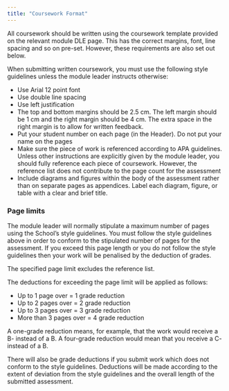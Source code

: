 ```yaml
---
title: "Coursework Format"
---
```


All coursework should be written using the coursework template provided on the relevant module DLE page. This has the correct margins, font, line spacing and so on pre-set. However, these requirements are also set out below.

When submitting written coursework, you must use the following style guidelines unless the module leader instructs otherwise:

* Use Arial 12 point font
* Use double line spacing
* Use left justification
* The top and bottom margins should be 2.5 cm. The left margin should be 1 cm and the right margin should be 4 cm.  The extra space in the right margin is to allow for written feedback.
* Put your student number on each page (in the Header). Do not put your name on the pages
* Make sure the piece of work is referenced according to APA guidelines. Unless other instructions are explicitly given by the module leader, you should fully reference each piece of coursework. However, the reference list does not contribute to the page count for the assessment
* Include diagrams and figures within the body of the assessment rather than on separate pages as appendices. Label each diagram, figure, or table with a clear and brief title.

### Page limits

The module leader will normally stipulate a maximum number of pages using the School’s style guidelines. You must follow the style guidelines above in order to conform to the stipulated number of pages for the assessment. If you exceed this page length or you do not follow the style guidelines then your work will be penalised by the deduction of grades.

The specified page limit excludes the reference list.

The deductions for exceeding the page limit will be applied as follows:

* Up to 1 page over = 1 grade reduction
* Up to 2 pages over = 2 grade reduction
* Up to 3 pages over = 3 grade reduction
* More than 3 pages over = 4 grade reduction

A one-grade reduction means, for example, that the work would receive a B- instead of a B. A four-grade reduction would mean that you receive a C- instead of a B. 

There will also be grade deductions if you submit work which does not conform to the style guidelines. Deductions will be made according to the extent of deviation from the style guidelines and the overall length of the submitted assessment.


